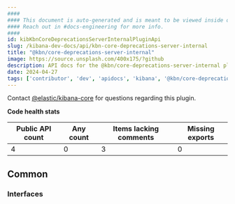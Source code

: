 ```yaml
---
####
#### This document is auto-generated and is meant to be viewed inside our experimental, new docs system.
#### Reach out in #docs-engineering for more info.
####
id: kibKbnCoreDeprecationsServerInternalPluginApi
slug: /kibana-dev-docs/api/kbn-core-deprecations-server-internal
title: "@kbn/core-deprecations-server-internal"
image: https://source.unsplash.com/400x175/?github
description: API docs for the @kbn/core-deprecations-server-internal plugin
date: 2024-04-27
tags: ['contributor', 'dev', 'apidocs', 'kibana', '@kbn/core-deprecations-server-internal']
---
```




Contact [@elastic/kibana-core](https://github.com/orgs/elastic/teams/kibana-core) for questions regarding this plugin.

**Code health stats**

| Public API count  | Any count | Items lacking comments | Missing exports |
|-------------------|-----------|------------------------|-----------------|
| 4 | 0 | 3 | 0 |

## Common

### Interfaces
<DocDefinitionList data={kbnCoreDeprecationsServerInternalObj.common.interfaces}/>


